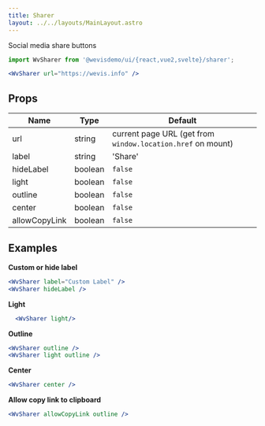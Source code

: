 ```yaml
---
title: Sharer
layout: ../../layouts/MainLayout.astro
---
```



Social media share buttons

<WvSharer client:load url="https://wevis.info" />

```jsx
import WvSharer from '@wevisdemo/ui/{react,vue2,svelte}/sharer';

<WvSharer url="https://wevis.info" />
```

## Props

| Name          | Type    | Default                                                     |
| ------------- | ------- | ----------------------------------------------------------- |
| url           | string  | current page URL (get from `window.location.href` on mount) |
| label         | string  | 'Share'                                                     |
| hideLabel     | boolean | `false`                                                     |
| light         | boolean | `false`                                                     |
| outline       | boolean | `false`                                                     |
| center        | boolean | `false`                                                     |
| allowCopyLink | boolean | `false`                                                     |

## Examples

**Custom or hide label**

<WvSharer client:load label="Custom Label" />
<WvSharer client:load hideLabel />

```jsx
<WvSharer label="Custom Label" />
<WvSharer hideLabel />
```

**Light**

<WvSharer client:load light/>

```jsx
  <WvSharer light/>
```

**Outline**

<WvSharer client:load outline />

<WvSharer client:load light outline />

```jsx
<WvSharer outline />
<WvSharer light outline />
```

**Center**

<WvSharer client:load center />

```jsx
<WvSharer center />
```

**Allow copy link to clipboard**

<WvSharer client:load allowCopyLink outline />

```jsx
<WvSharer allowCopyLink outline />
```

